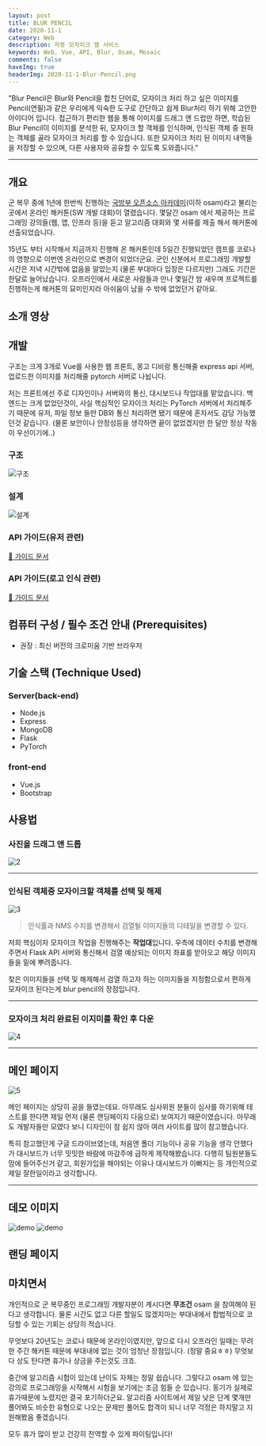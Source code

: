 ```yaml
---
layout: post
title: BLUR PENCIL
date: 2020-11-1
category: Web
description: 자동 모자이크 웹 서비스
keywords: Web, Vue, API, Blur, Osam, Mosaic
comments: false
haveImg: true
headerImg: 2020-11-1-Blur-Pencil.png
---
```


"Blur Pencil은 Blur와 Pencil을 합친 단어로, 모자이크 처리 하고 싶은 이미지를 Pencil(연필)과 같은 우리에게 익숙한 도구로 간단하고 쉽게 Blur처리 하기 위해 고안한 아이디어 입니다. 접근하기 편리한 웹을 통해 이미지를 드래그 앤 드랍만 하면, 학습된 Blur Pencil이 이미지를 분석한 뒤, 모자이크 할 객체를 인식하며, 인식된 객체 중 원하는 객체를 골라 모자이크 처리를 할 수 있습니다. 또한 모자이크 처리 된 이미지 내역들을 저장할 수 있으며, 다른 사용자와 공유할 수 있도록 도와줍니다."

---

## 개요

군 복무 중에 1년에 한번씩 진행하는 [국방부 오픈소스 아카데미](https://osam.kr/main/index.jsp)(이하 osam)라고 불리는 곳에서 온라인 해커톤(SW 개발 대회)이 열렸습니다. 몇달간 osam 에서 제공하는 프로그래밍 강의들(웹, 앱, 인프라 등)을 듣고 알고리즘 대회와 몇 서류를 제출 해서 해커톤에 선출되었습니다.

15년도 부터 시작해서 지금까지 진행해 온 해커톤인데 5일간 진행되었던 캠프를 코로나의 영향으로 이번엔 온라인으로 변경이 되었더군요. 군인 신분에서 프로그래밍 개발할 시간은 저녁 시간밖에 없음을 알았는지 (물론 부대마다 입장은 다르지만) 그래도 기간은 한달로 늘어났습니다. 오프라인에서 새로운 사람들과 만나 몇일간 밤 새우며 프로젝트를 진행하는게 해커톤의 묘미인지라 아쉬움이 남을 수 밖에 없었던거 같아요.

## 소개 영상

## 개발

구조는 크게 3개로 Vue를 사용한 웹 프론트, 몽고 디비랑 통신해줄 express api 서버, 업로드한 이미지를 처리해줄 pytorch 서버로 나뉩니다.

저는 프론트에선 주로 디자인이나 서버와의 통신, 대시보드나 작업대를 맡았습니다. 백엔드는 크게 없었던것이, 사실 핵심적인 모자이크 처리는 PyTorch 서버에서 처리해주기 때문에 유저, 파일 정보 들만 DB와 통신 처리하면 됐기 때문에 혼자서도 감당 가능했던것 같습니다. (물론 보안이나 안정성등을 생각하면 끝이 없었겠지만 한 달안 정상 작동이 우선이기에..)

### 구조

![구조](https://github.com/kyechan99/Cloud_BlurPencil_GonNyong4/raw/master/images/archi.png)

### 설계

![설계](https://github.com/kyechan99/Cloud_BlurPencil_GonNyong4/raw/master/images/archi2.png)

### API 가이드(유저 관련)

[📝 가이드 문서](https://github.com/osamhack2020/Cloud_BlurPencil_GonNyong4/wiki/API-Guide)

### API 가이드(로고 인식 관련)

[📝 가이드 문서](<https://github.com/osamhack2020/Cloud_BlurPencil_GonNyong4/wiki/API-Guide-(Logo-Detection)>)

## 컴퓨터 구성 / 필수 조건 안내 (Prerequisites)

- 권장 : 최신 버전의 크로미움 기반 브라우저

## 기술 스택 (Technique Used)

### Server(back-end)

- Node.js
- Express
- MongoDB
- Flask
- PyTorch

### front-end

- Vue.js
- Bootstrap

## 사용법

### 사진을 드래그 앤 드롭

![2](https://github.com/kyechan99/Cloud_BlurPencil_GonNyong4/raw/master/images/1.png)

---

### 인식된 객체중 모자이크할 객체를 선택 및 해제

![3](https://github.com/kyechan99/Cloud_BlurPencil_GonNyong4/raw/master/images/2.png)

> 인식률과 NMS 수치를 변경해서 검열될 이미지들의 디테일을 변경할 수 있다.

저희 핵심이자 모자이크 작업을 진행해주는 **작업대**입니다. 우측에 데이터 수치를 변경해주면서 Flask API 서버와 통신해서 검열 예상되는 이미지 좌표를 받아오고 해당 이미지들을 밑에 뿌려줍니다.

찾은 이미지들을 선택 및 해제해서 검열 하고자 하는 이미지들을 지정함으로서 편하게 모자이크 된다는게 blur pencil의 장점입니다.

---

### 모자이크 처리 완료된 이지미를 확인 후 다운

![4](https://github.com/kyechan99/Cloud_BlurPencil_GonNyong4/raw/master/images/3.png)

---

## 메인 페이지

![5](https://github.com/kyechan99/Cloud_BlurPencil_GonNyong4/raw/master/images/prev_dash.png)

메인 페이지는 상당히 공을 들였는데요. 아무래도 심사위원 분들이 심사를 하기위해 테스트를 한다면 제일 먼저 (물론 랜딩페이지 다음으로) 보여지기 때문이였습니다. 아무래도 개발자들만 모였다 보니 디자인이 참 쉽지 않아 여러 사이트를 많이 참고했습니다.

특히 참고했던게 구글 드라이브였는데, 처음엔 폴더 기능이나 공유 기능을 생각 안했다가 대시보드가 너무 밋밋한 바람에 마감주에 급하게 제작해봤습니다. 다행히 팀원분들도 맘에 들어주신거 같고, 회원가입을 해야되는 이유나 대시보드가 이뻐지는 등 개인적으로 제일 잘한일이라고 생각합니다.

---

## 데모 이미지

![demo](https://github.com/kyechan99/Cloud_BlurPencil_GonNyong4/raw/master/images/example1.png)
![demo](https://github.com/kyechan99/Cloud_BlurPencil_GonNyong4/raw/master/images/example2.png)

## 랜딩 페이지

## 마치면서

개인적으로 군 복무중인 프로그래밍 개발자분이 계시다면 **무조건** osam 을 참여해야 된다고 생각합니다. 물론 시간도 없고 다른 할일도 많겠지마는 부대내에서 합법적으로 코딩할 수 있는 기회는 상당히 적습니다.

무엇보다 20년도는 코로나 때문에 온라인이였지만, 앞으로 다시 오프라인 일때는 무려 한 주간 해커톤 때문에 부대내에 없는 것이 엄청난 장점입니다. (정말 중요ㅎㅎ) 무엇보다 상도 탄다면 휴가나 상금을 주는것도 크죠.

중간에 알고리즘 시험이 있는데 난이도 자체는 정말 쉽습니다. 그렇다고 osam 에 있는 강의로 프로그래밍을 시작해서 시험을 보기에는 조금 힘들 순 있습니다. 동기가 실제로 휴가때문에 노렸지만 결국 포기하더군요. 알고리즘 사이트에서 제일 낮은 단계 몇개만 풀어봐도 비슷한 유형으로 나오는 문제만 풀어도 합격이 되니 너무 걱정은 하지말고 지원해봤음 좋겠습니다.

모두 휴가 많이 받고 건강히 전역할 수 있게 파이팅입니다!
